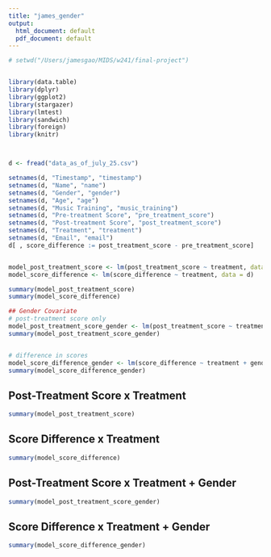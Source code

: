 ```yaml
---
title: "james_gender"
output:
  html_document: default
  pdf_document: default
---
```


```r
# setwd("/Users/jamesgao/MIDS/w241/final-project")


library(data.table)
library(dplyr)
library(ggplot2)
library(stargazer)
library(lmtest)
library(sandwich)
library(foreign)
library(knitr)



d <- fread("data_as_of_july_25.csv")

setnames(d, "Timestamp", "timestamp")
setnames(d, "Name", "name")
setnames(d, "Gender", "gender")
setnames(d, "Age", "age")
setnames(d, "Music Training", "music_training")
setnames(d, "Pre-treatment Score", "pre_treatment_score")
setnames(d, "Post-treatment Score", "post_treatment_score")
setnames(d, "Treatment", "treatment")
setnames(d, "Email", "email")
d[ , score_difference := post_treatment_score - pre_treatment_score]


model_post_treatment_score <- lm(post_treatment_score ~ treatment, data = d)
model_score_difference <- lm(score_difference ~ treatment, data = d)

summary(model_post_treatment_score)
summary(model_score_difference)
```


```r
## Gender Covariate
# post-treatment score only
model_post_treatment_score_gender <- lm(post_treatment_score ~ treatment + gender + treatment*gender, data = d)
summary(model_post_treatment_score_gender)


# difference in scores
model_score_difference_gender <- lm(score_difference ~ treatment + gender + treatment*gender, data = d)
summary(model_score_difference_gender)
```



## Post-Treatment Score x Treatment
```r
summary(model_post_treatment_score)
```

## Score Difference x Treatment
```r
summary(model_score_difference)
```

## Post-Treatment Score x Treatment + Gender
```r
summary(model_post_treatment_score_gender)
```

## Score Difference x Treatment + Gender
```r
summary(model_score_difference_gender)
```





